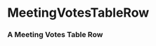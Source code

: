 

<Meta title="Library/Tables/Rows" component={MeetingVotesTableRow} />

# MeetingVotesTableRow

### A Meeting Votes Table Row

<Props of={MeetingVotesTableRow} />

<Story name="Single Meeting Votes Table Row">
  <MeetingVotesTableRow
    legislationName={text("Legislation name", "Example Legislation Name")}
    legislationLink={text("Link to legislative text", "https://www.google.com")}
    index={number("The index of the row", 0)}
    councilDecision={text("What was the council's decision?", "Approve")}
    votes={array("Individual Councilor Votes", [
      {
        name: "Alice",
        personId: "personId1",
        decision: "Approve",
        id: "vote1",
      },
      {
        name: "Bob",
        personId: "personId2",
        decision: "Approve",
        id: "vote2",
      },
      {
        name: "Charlie",
        personId: "personId3",
        decision: "Approve",
        id: "vote3",
      },
      {
        name: "Denise",
        personId: "personId4",
        decision: "Reject",
        id: "vote4",
      },
      {
        name: "Elton",
        personId: "personId5",
        decision: "Abstain",
        id: "vote5",
      },
      {
        name: "Floyd",
        personId: "personId6",
        decision: "Reject",
        id: "vote6",
      },
      {
        name: "Gregory",
        personId: "personId7",
        decision: "Approve",
        id: "vote7",
      },
      {
        name: "Haley",
        personId: "personId8",
        decision: "Reject",
        id: "vote8",
      },
      {
        name: "Ivan",
        personId: "personId9",
        decision: "Abstain",
        id: "vote9",
      },
    ])}
    meetingLink={text("Link to Meeting", "https://www.google.com")}
  />
</Story>
